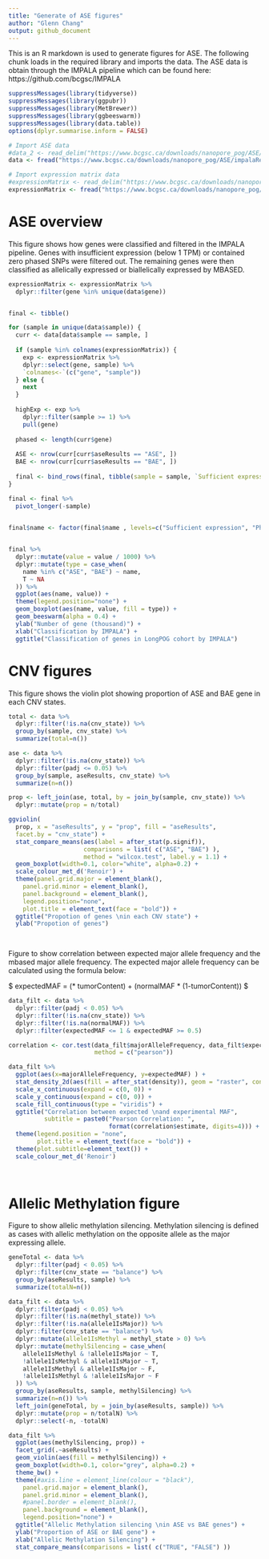 ```yaml
---
title: "Generate of ASE figures"
author: "Glenn Chang"
output: github_document
---
```


This is an R markdown is used to generate figures for ASE. The following chunk loads in the required library and imports the data. The ASE data is obtain through the IMPALA pipeline which can be found here: https://github.com/bcgsc/IMPALA

```r
suppressMessages(library(tidyverse))
suppressMessages(library(ggpubr))
suppressMessages(library(MetBrewer))
suppressMessages(library(ggbeeswarm))
suppressMessages(library(data.table))
options(dplyr.summarise.inform = FALSE)

# Import ASE data
#data_2 <- read_delim("https://www.bcgsc.ca/downloads/nanopore_pog/ASE/impalaResultAnonymous.tsv.gz", show_col_types = FALSE)
data <- fread("https://www.bcgsc.ca/downloads/nanopore_pog/ASE/impalaResultAnonymous.tsv.gz")

# Import expression matrix data
#expressionMatrix <- read_delim("https://www.bcgsc.ca/downloads/nanopore_pog/ASE/expressionMatrix.tsv.gz", show_col_types = FALSE)
expressionMatrix <- fread("https://www.bcgsc.ca/downloads/nanopore_pog/ASE/expressionMatrix.tsv.gz")
```

# ASE overview
This figure shows how genes were classified and filtered in the IMPALA pipeline. Genes with insufficient expression (below 1 TPM) or contained zero phased SNPs were filtered out. The remaining genes were then classified as allelically expressed or biallelically expressed by MBASED.

```r
expressionMatrix <- expressionMatrix %>%
  dplyr::filter(gene %in% unique(data$gene))


final <- tibble()

for (sample in unique(data$sample)) {
  curr <- data[data$sample == sample, ]
  
  if (sample %in% colnames(expressionMatrix)) {
    exp <- expressionMatrix %>%
    dplyr::select(gene, sample) %>%
    `colnames<-`(c("gene", "sample"))
  } else {
    next
  }
  
  highExp <- exp %>%
    dplyr::filter(sample >= 1) %>%
    pull(gene)
  
  phased <- length(curr$gene)
  
  ASE <- nrow(curr[curr$aseResults == "ASE", ])
  BAE <- nrow(curr[curr$aseResults == "BAE", ])
  
  final <- bind_rows(final, tibble(sample = sample, `Sufficient expression` = length(highExp), Phased = phased, ASE = ASE, BAE = BAE))
}

final <- final %>%
  pivot_longer(-sample) 
  

final$name <- factor(final$name , levels=c("Sufficient expression", "Phased", "BAE", "ASE"))


final %>% 
  dplyr::mutate(value = value / 1000) %>%
  dplyr::mutate(type = case_when(
    name %in% c("ASE", "BAE") ~ name,
    T ~ NA
  )) %>%
  ggplot(aes(name, value)) + 
  theme(legend.position="none") + 
  geom_boxplot(aes(name, value, fill = type)) + 
  geom_beeswarm(alpha = 0.4) + 
  ylab("Number of gene (thousand)") + 
  xlab("Classification by IMPALA") + 
  ggtitle("Classification of genes in LongPOG cohort by IMPALA") 
```

# CNV figures
This figure shows the violin plot showing proportion of ASE and BAE gene in each CNV states.

```r
total <- data %>%
  dplyr::filter(!is.na(cnv_state)) %>%
  group_by(sample, cnv_state) %>%
  summarize(total=n())

ase <- data %>%
  dplyr::filter(!is.na(cnv_state)) %>%
  dplyr::filter(padj <= 0.05) %>%
  group_by(sample, aseResults, cnv_state) %>%
  summarize(n=n())

prop <- left_join(ase, total, by = join_by(sample, cnv_state)) %>%
  dplyr::mutate(prop = n/total) 

ggviolin(
  prop, x = "aseResults", y = "prop", fill = "aseResults", 
  facet.by = "cnv_state") + 
  stat_compare_means(aes(label = after_stat(p.signif)),
                     comparisons = list( c("ASE", "BAE") ), 
                     method = "wilcox.test", label.y = 1.1) + 
  geom_boxplot(width=0.1, color="white", alpha=0.2) +
  scale_colour_met_d('Renoir') +
  theme(panel.grid.major = element_blank(),
    panel.grid.minor = element_blank(),
    panel.background = element_blank(),
    legend.position="none", 
    plot.title = element_text(face = "bold")) + 
  ggtitle("Propotion of genes \nin each CNV state") + 
  ylab("Propotion of genes") 

  
```

Figure to show correlation between expected major allele frequency and the mbased major allele frequency. The expected major allele frequency can be calculated using the formula below:

$ expectedMAF = (\frac{max(cnv.A, cnv.B)}{cnv.A + cnv.B}* tumorContent) + (normalMAF * (1-tumorContent)) $


```r
data_filt <- data %>%
  dplyr::filter(padj < 0.05) %>%
  dplyr::filter(!is.na(cnv_state)) %>%
  dplyr::filter(!is.na(normalMAF)) %>%
  dplyr::filter(expectedMAF <= 1 & expectedMAF >= 0.5)

correlation <- cor.test(data_filt$majorAlleleFrequency, data_filt$expectedMAF, 
                        method = c("pearson"))

data_filt %>%
  ggplot(aes(x=majorAlleleFrequency, y=expectedMAF) ) +
  stat_density_2d(aes(fill = after_stat(density)), geom = "raster", contour = FALSE) +
  scale_x_continuous(expand = c(0, 0)) +
  scale_y_continuous(expand = c(0, 0)) +
  scale_fill_continuous(type = "viridis") + 
  ggtitle("Correlation between expected \nand experimental MAF", 
          subtitle = paste0("Pearson Correlation: ",
                            format(correlation$estimate, digits=4))) +
  theme(legend.position = "none", 
        plot.title = element_text(face = "bold")) +
  theme(plot.subtitle=element_text()) + 
  scale_colour_met_d('Renoir')
  
  
```

# Allelic Methylation figure
Figure to show allelic methylation silencing. Methylation silencing is defined as cases with allelic methylation on the opposite allele as the major expressing allele. 

```r
geneTotal <- data %>%
  dplyr::filter(padj < 0.05) %>%
  dplyr::filter(cnv_state == "balance") %>%
  group_by(aseResults, sample) %>%
  summarize(totalN=n())

data_filt <- data %>%
  dplyr::filter(padj < 0.05) %>%
  dplyr::filter(!is.na(methyl_state)) %>%
  dplyr::filter(!is.na(allele1IsMajor)) %>%
  dplyr::filter(cnv_state == "balance") %>%
  dplyr::mutate(allele1IsMethyl = methyl_state > 0) %>% 
  dplyr::mutate(methylSilencing = case_when(
    allele1IsMethyl & !allele1IsMajor ~ T,
    !allele1IsMethyl & allele1IsMajor ~ T,
    allele1IsMethyl & allele1IsMajor ~ F,
    !allele1IsMethyl & !allele1IsMajor ~ F
  )) %>%
  group_by(aseResults, sample, methylSilencing) %>%
  summarize(n=n()) %>%
  left_join(geneTotal, by = join_by(aseResults, sample)) %>%
  dplyr::mutate(prop = n/totalN) %>%
  dplyr::select(-n, -totalN)

data_filt %>%
  ggplot(aes(methylSilencing, prop)) +
  facet_grid(.~aseResults) + 
  geom_violin(aes(fill = methylSilencing)) +
  geom_boxplot(width=0.1, color="grey", alpha=0.2) +
  theme_bw() +
  theme(#axis.line = element_line(colour = "black"),
    panel.grid.major = element_blank(),
    panel.grid.minor = element_blank(),
    #panel.border = element_blank(),
    panel.background = element_blank(),
    legend.position="none") + 
  ggtitle("Allelic Methylation silencing \nin ASE vs BAE genes") +
  ylab("Proportion of ASE or BAE gene") + 
  xlab("Allelic Methylation Silencing") + 
  stat_compare_means(comparisons = list( c("TRUE", "FALSE") ))

```

